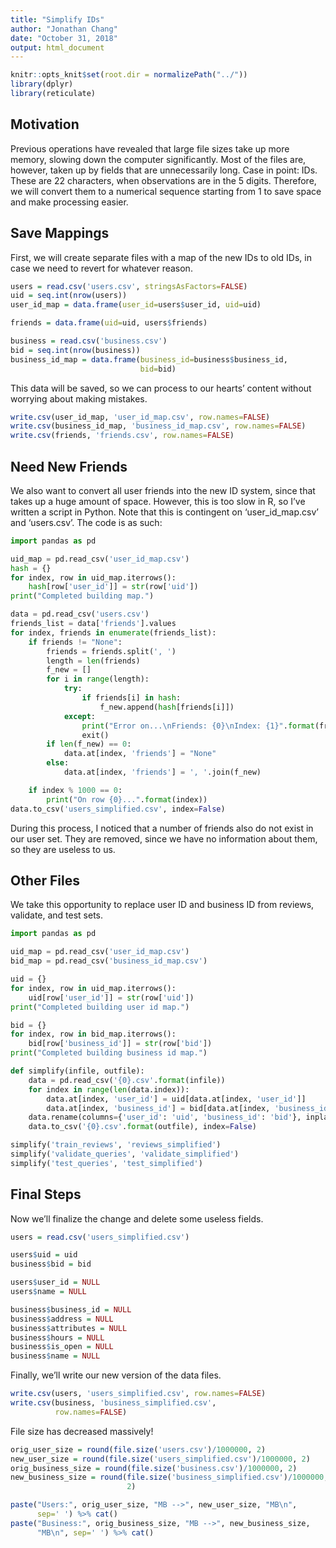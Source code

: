 ```yaml
---
title: "Simplify IDs"
author: "Jonathan Chang"
date: "October 31, 2018"
output: html_document
---
```


```r
knitr::opts_knit$set(root.dir = normalizePath("../"))
library(dplyr)
library(reticulate)
```

## Motivation

Previous operations have revealed that large file sizes take up more memory, slowing down the computer significantly. Most of the files are, however, taken up by fields that are unnecessarily long. Case in point: IDs. These are 22 characters, when observations are in the 5 digits. Therefore, we will convert them to a numerical sequence starting from 1 to save space and make processing easier.

## Save Mappings

First, we will create separate files with a map of the new IDs to old IDs, in case we need to revert for whatever reason.

```r
users = read.csv('users.csv', stringsAsFactors=FALSE)
uid = seq.int(nrow(users))
user_id_map = data.frame(user_id=users$user_id, uid=uid)

friends = data.frame(uid=uid, users$friends)

business = read.csv('business.csv')
bid = seq.int(nrow(business))
business_id_map = data.frame(business_id=business$business_id, 
                             bid=bid)
```

This data will be saved, so we can process to our hearts' content without worrying about making mistakes.

```r
write.csv(user_id_map, 'user_id_map.csv', row.names=FALSE)
write.csv(business_id_map, 'business_id_map.csv', row.names=FALSE)
write.csv(friends, 'friends.csv', row.names=FALSE)
```

## Need New Friends

We also want to convert all user friends into the new ID system, since that takes up a huge amount of space. However, this is too slow in R, so I've written a script in Python. Note that this is contingent on 'user_id_map.csv' and 'users.csv'. The code is as such:

```python
import pandas as pd

uid_map = pd.read_csv('user_id_map.csv')
hash = {}
for index, row in uid_map.iterrows():
	hash[row['user_id']] = str(row['uid'])
print("Completed building map.")

data = pd.read_csv('users.csv')
friends_list = data['friends'].values
for index, friends in enumerate(friends_list):
	if friends != "None":
		friends = friends.split(', ')
		length = len(friends)
		f_new = []
		for i in range(length):
			try:
				if friends[i] in hash:
					f_new.append(hash[friends[i]])
			except:
				print("Error on...\nFriends: {0}\nIndex: {1}".format(friends, i))
				exit()
		if len(f_new) == 0:
			data.at[index, 'friends'] = "None"
		else:
			data.at[index, 'friends'] = ', '.join(f_new)

	if index % 1000 == 0:
		print("On row {0}...".format(index))
data.to_csv('users_simplified.csv', index=False)

```

During this process, I noticed that a number of friends also do not exist in our user set. They are removed, since we have no information about them, so they are useless to us.

## Other Files

We take this opportunity to replace user ID and business ID from reviews, validate, and test sets.

```python
import pandas as pd

uid_map = pd.read_csv('user_id_map.csv')
bid_map = pd.read_csv('business_id_map.csv')

uid = {}
for index, row in uid_map.iterrows():
	uid[row['user_id']] = str(row['uid'])
print("Completed building user id map.")

bid = {}
for index, row in bid_map.iterrows():
	bid[row['business_id']] = str(row['bid'])
print("Completed building business id map.")

def simplify(infile, outfile):
	data = pd.read_csv('{0}.csv'.format(infile))
	for index in range(len(data.index)):
		data.at[index, 'user_id'] = uid[data.at[index, 'user_id']]
		data.at[index, 'business_id'] = bid[data.at[index, 'business_id']]
	data.rename(columns={'user_id': 'uid', 'business_id': 'bid'}, inplace=True)
	data.to_csv('{0}.csv'.format(outfile), index=False)

simplify('train_reviews', 'reviews_simplified')
simplify('validate_queries', 'validate_simplified')
simplify('test_queries', 'test_simplified')
```

## Final Steps

Now we'll finalize the change and delete some useless fields.
```r
users = read.csv('users_simplified.csv')

users$uid = uid
business$bid = bid

users$user_id = NULL
users$name = NULL

business$business_id = NULL
business$address = NULL
business$attributes = NULL
business$hours = NULL
business$is_open = NULL
business$name = NULL
```

Finally, we'll write our new version of the data files.

```r
write.csv(users, 'users_simplified.csv', row.names=FALSE)
write.csv(business, 'business_simplified.csv', 
          row.names=FALSE)
```

File size has decreased massively!
```r
orig_user_size = round(file.size('users.csv')/1000000, 2)
new_user_size = round(file.size('users_simplified.csv')/1000000, 2)
orig_business_size = round(file.size('business.csv')/1000000, 2)
new_business_size = round(file.size('business_simplified.csv')/1000000,
                          2)
```

```r
paste("Users:", orig_user_size, "MB -->", new_user_size, "MB\n",
      sep=' ') %>% cat()
paste("Business:", orig_business_size, "MB -->", new_business_size,
      "MB\n", sep=' ') %>% cat()

```